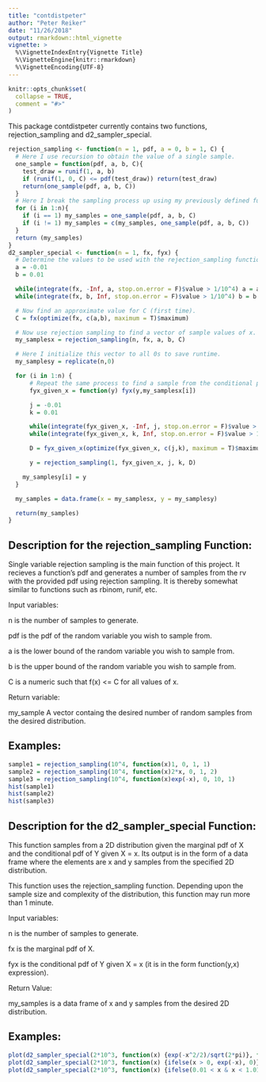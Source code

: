 ```yaml
---
title: "contdistpeter"
author: "Peter Reiker"
date: "11/26/2018"
output: rmarkdown::html_vignette
vignette: >
  %\VignetteIndexEntry{Vignette Title}
  %\VignetteEngine{knitr::rmarkdown}
  %\VignetteEncoding{UTF-8}
---
```


```r
knitr::opts_chunk$set(
  collapse = TRUE,
  comment = "#>"
)
```

This package contdistpeter currently contains two functions, rejection_sampling and d2_sampler_special.

```r
rejection_sampling <- function(n = 1, pdf, a = 0, b = 1, C) {
  # Here I use recursion to obtain the value of a single sample.
  one_sample = function(pdf, a, b, C){
    test_draw = runif(1, a, b)
    if (runif(1, 0, C) <= pdf(test_draw)) return(test_draw)
    return(one_sample(pdf, a, b, C))
  }
  # Here I break the sampling process up using my previously defined function.
  for (i in 1:n){
    if (i == 1) my_samples = one_sample(pdf, a, b, C)
    if (i != 1) my_samples = c(my_samples, one_sample(pdf, a, b, C))
  }
  return (my_samples)
}
d2_sampler_special <- function(n = 1, fx, fyx) {
  # Determine the values to be used with the rejection_sampling function (first time).
  a = -0.01
  b = 0.01

  while(integrate(fx, -Inf, a, stop.on.error = F)$value > 1/10^4) a = a - 0.1
  while(integrate(fx, b, Inf, stop.on.error = F)$value > 1/10^4) b = b + 0.1

  # Now find an approximate value for C (first time).
  C = fx(optimize(fx, c(a,b), maximum = T)$maximum)

  # Now use rejection sampling to find a vector of sample values of x.
  my_samplesx = rejection_sampling(n, fx, a, b, C)

  # Here I initialize this vector to all 0s to save runtime.
  my_samplesy = replicate(n,0)

  for (i in 1:n) {
      # Repeat the same process to find a sample from the conditional pdf of Y given X = x.
      fyx_given_x = function(y) fyx(y,my_samplesx[i])

      j = -0.01
      k = 0.01

      while(integrate(fyx_given_x, -Inf, j, stop.on.error = F)$value > 1/10^4) j = j - 0.1
      while(integrate(fyx_given_x, k, Inf, stop.on.error = F)$value > 1/10^4) k = k + 0.1

      D = fyx_given_x(optimize(fyx_given_x, c(j,k), maximum = T)$maximum)

      y = rejection_sampling(1, fyx_given_x, j, k, D)

    my_samplesy[i] = y
  }

  my_samples = data.frame(x = my_samplesx, y = my_samplesy)

  return(my_samples)
}
```

## Description for the rejection_sampling Function:

Single variable rejection sampling is the main function of this project.
It recieves a function's pdf and generates a number of samples from the rv with the provided pdf using rejection sampling.
It is thereby somewhat similar to functions such as rbinom, runif, etc.

Input variables:

n is the number of samples to generate.

pdf is the pdf of the random variable you wish to sample from.

a is the lower bound of the random variable you wish to sample from.

b is the upper bound of the random variable you wish to sample from.

C is a numeric such that f(x) <= C for all values of x.

Return variable:

my_sample A vector containg the desired number of random samples from the desired distribution.

## Examples:

```r
sample1 = rejection_sampling(10^4, function(x)1, 0, 1, 1)
sample2 = rejection_sampling(10^4, function(x)2*x, 0, 1, 2)
sample3 = rejection_sampling(10^4, function(x)exp(-x), 0, 10, 1)
hist(sample1)
hist(sample2)
hist(sample3)
```

## Description for the d2_sampler_special Function:

This function samples from a 2D distribution given the marginal pdf of X and the conditional pdf of Y given X = x.
Its output is in the form of a data frame where the elements are x and y samples from the specified 2D distribution.

This function uses the rejection_sampling function.
Depending upon the sample size and complexity of the distribution, this function may run more than 1 minute.

Input variables:

n is the number of samples to generate.

fx is the marginal pdf of X.

fyx is the conditional pdf of Y given X = x (it is in the form function(y,x) expression).

Return Value:

my_samples is a data frame of x and y samples from the desired 2D distribution.

## Examples:

```r
plot(d2_sampler_special(2*10^3, function(x) {exp(-x^2/2)/sqrt(2*pi)}, function(y,x){exp(-y^2/2)/sqrt(2*pi)}))
plot(d2_sampler_special(2*10^3, function(x) {ifelse(x > 0, exp(-x), 0)}, function(y,x){ifelse(0 < y & y < x, 1/x, 0)}))
plot(d2_sampler_special(2*10^3, function(x) {ifelse(0.01 < x & x < 1.01, 1, 0)}, function(y,x){ifelse(0 < y, x*exp(-y*x), 0)}))
```
